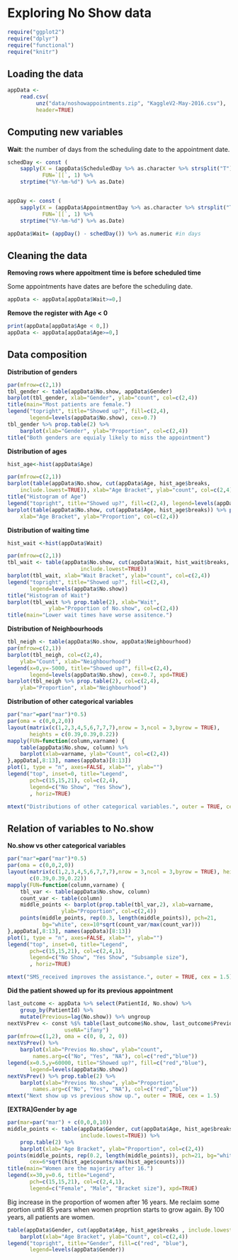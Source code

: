 # Exploring No Show data

```r
require("ggplot2")
require("dplyr")
require("functional")
require("knitr")
```

## Loading the data

```r
appData <-
	read.csv(
		 unz("data/noshowappointments.zip", "KaggleV2-May-2016.csv"),
		 header=TRUE)
```

## Computing new variables

**Wait**: the number of days from the scheduling date to the appointment date.

```r
schedDay <- const (
	sapply(X = (appData$ScheduledDay %>% as.character %>% strsplit("T")),
	       FUN=`[[`, 1) %>%
	strptime("%Y-%m-%d") %>% as.Date)


appDay <- const (
	sapply(X = (appData$AppointmentDay %>% as.character %>% strsplit("T")),
	       FUN=`[[`, 1) %>%
	strptime("%Y-%m-%d") %>% as.Date)

appData$Wait= (appDay() - schedDay()) %>% as.numeric #in days
```

## Cleaning the data

**Removing rows where appoitment time is before scheduled time**

Some appointments have dates are before the scheduling date.

```r
appData <- appData[appData$Wait>=0,]
```

**Remove the register with Age < 0**

```r
print(appData[appData$Age < 0,])
appData <- appData[appData$Age>=0,]
```

## Data composition

**Distribution of genders**
```r
par(mfrow=c(2,1))
tbl_gender <- table(appData$No.show, appData$Gender) 
barplot(tbl_gender, xlab="Gender", ylab="count", col=c(2,4))
title(main="Most patients are female.")
legend("topright", title="Showed up?", fill=c(2,4),
       legend=levels(appData$No.show), cex=0.7)
tbl_gender %>% prop.table(2) %>% 
	barplot(xlab="Gender", ylab="Proportion", col=c(2,4))
title("Both genders are equialy likely to miss the appointment")
```

**Distribution of ages**

```r
hist_age<-hist(appData$Age)
```
```r
par(mfrow=c(2,1))
barplot(table(appData$No.show, cut(appData$Age, hist_age$breaks,
	include.lowest=TRUE)), xlab="Age Bracket", ylab="count", col=c(2,4))
title("Histogram of Age")
legend("topright", title="Showed up?", fill=c(2,4), legend=levels(appData$No.show))
barplot(table(appData$No.show, cut(appData$Age, hist_age$breaks)) %>% prop.table(2),
	xlab="Age Bracket", ylab="Proportion", col=c(2,4))
```

**Distribution of waiting time**
```r
hist_wait <-hist(appData$Wait)
```

```r
par(mfrow=c(2,1))
tbl_wait <- table(appData$No.show, cut(appData$Wait, hist_wait$breaks,
				       include.lowest=TRUE))
barplot(tbl_wait, xlab="Wait Bracket", ylab="count", col=c(2,4))
legend("topright", title="Showed up?", fill=c(2,4),
       legend=levels(appData$No.show))
title("Histogram of Wait")
barplot(tbl_wait %>% prop.table(2), xlab="Wait",
			 ylab="Proportion of No.show", col=c(2,4))
title(main="Lower wait times have worse assitence.")
```

**Distribution of Neighbourhoods**

```r
tbl_neigh <- table(appData$No.show, appData$Neighbourhood)
par(mfrow=c(2,1))
barplot(tbl_neigh, col=c(2,4),
	ylab="Count", xlab="Neighbourhood")
legend(x=0,y=-5000, title="Showed up?", fill=c(2,4),
       legend=levels(appData$No.show), cex=0.7, xpd=TRUE)
barplot(tbl_neigh %>% prop.table(2), col=c(2,4),
	ylab="Proportion", xlab="Neighbourhood")
```

**Distribution of other categorical variables**

```r
par("mar"=par("mar")*0.5)
par(oma = c(0,0,2,0))
layout(matrix(c(1,2,3,4,5,6,7,7,7),nrow = 3,ncol = 3,byrow = TRUE),
       heights = c(0.39,0.39,0.22))
mapply(FUN=function(column,varname) {
	table(appData$No.show, column) %>%
	barplot(xlab=varname, ylab="Count", col=c(2,4))
},appData[,8:13], names(appData)[8:13])
plot(1, type = "n", axes=FALSE, xlab="", ylab="")
legend("top", inset=0, title="Legend",
       pch=c(15,15,21), col=c(2,4),
       legend=c("No Show", "Yes Show"),
       , horiz=TRUE)

mtext("Distributions of other categorical variables.", outer = TRUE, cex = 1.5)
```

## Relation of variables to No.show

**No.show vs other categorical variables**

```r
par("mar"=par("mar")*0.5)
par(oma = c(0,0,2,0))
layout(matrix(c(1,2,3,4,5,6,7,7,7),nrow = 3,ncol = 3,byrow = TRUE), heights =
       c(0.39,0.39,0.22))
mapply(FUN=function(column,varname) {
	tbl_var <- table(appData$No.show, column)
	count_var <- table(column)
	middle_points <- barplot(prop.table(tbl_var,2), xlab=varname,
				 ylab="Proportion", col=c(2,4))
	points(middle_points, rep(0.3, length(middle_points)), pch=21,
	       bg="white", cex=10*sqrt(count_var/max(count_var)))
},appData[,8:13], names(appData)[8:13])
plot(1, type = "n", axes=FALSE, xlab="", ylab="")
legend("top", inset=0, title="Legend",
       pch=c(15,15,21), col=c(2,4,1),
       legend=c("No Show", "Yes Show", "Subsample size"),
       , horiz=TRUE)

mtext("SMS_received improves the assistance.", outer = TRUE, cex = 1.5)
```

**Did the patient showed up for its previous appointment**

```r
last_outcome <- appData %>% select(PatientId, No.show) %>%
	group_by(PatientId) %>% 
	mutate(Previous=lag(No.show)) %>% ungroup
nextVsPrev <- const %$% table(last_outcome$No.show, last_outcome$Previous,
			      useNA="ifany")
par(mfrow=c(1,2), oma = c(0, 0, 2, 0))
nextVsPrev() %>%
	barplot(xlab="Previos No.show", ylab="count",
		names.arg=c("No", "Yes", "NA"), col=c("red","blue"))
legend(x=0.5,y=60000, title="Showed up?", fill=c("red","blue"),
       legend=levels(appData$No.show))
nextVsPrev() %>% prop.table(2) %>%
	barplot(xlab="Previos No.show", ylab="Proportion",
		names.arg=c("No", "Yes", "NA"), col=c("red","blue"))
mtext("Next show up vs previous show up.", outer = TRUE, cex = 1.5)
```

**[EXTRA]Gender by age**
```r
par(mar=par("mar") + c(0,0,0,10))
middle_points <- table(appData$Gender, cut(appData$Age, hist_age$breaks,
					   include.lowest=TRUE)) %>%
	prop.table(2) %>%
	barplot(xlab="Age Bracket", ylab="Proportion", col=c(2,4))
points(middle_points, rep(0.2, length(middle_points)), pch=21, bg="white",
       cex=6*sqrt(hist_age$counts/max(hist_age$counts)))
title(main="Women are the majoriry after 16.") 
legend(x=30,y=0.6, title="Legend",
       pch=c(15,15,21), col=c(2,4,1),
       legend=c("Female", "Male", "Bracket size"), xpd=TRUE)
```

Big increase in the proportion of women after 16 years. Me reclaim some prortion
until 85 years when women proprtion starts to grow again. By 100 years, all
patients are women.

```r
table(appData$Gender, cut(appData$Age, hist_age$breaks , include.lowest=TRUE)) %>%
	barplot(xlab="Age Bracket", ylab="Count", col=c(2,4))
legend("topright", title="Gender", fill=c("red", "blue"),
       legend=levels(appData$Gender))
```

